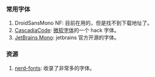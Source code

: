 ### 常用字体

1. DroidSansMono NF: 目前在用的，但是找不到下载地址了。
2. [CascadiaCode](https://github.com/ryanoasis/nerd-fonts/tree/master/patched-fonts/CascadiaCode): [微软字体](https://github.com/microsoft/cascadia-code)的一个 hack 字体。
3. [JetBrains Mono](https://www.jetbrains.com/lp/mono/): jetbrains 官方开源的字体。<Badge github="https://github.com/JetBrains/JetBrainsMono" />

### 资源

1. [nerd-fonts](https://www.nerdfonts.com/): 收录了非常多的字体。<Badge github="https://github.com/ryanoasis/nerd-fonts" />
